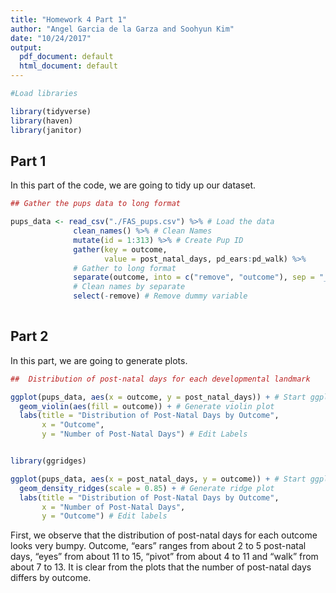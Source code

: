 ```yaml
---
title: "Homework 4 Part 1"
author: "Angel Garcia de la Garza and Soohyun Kim"
date: "10/24/2017"
output:
  pdf_document: default
  html_document: default
---
```


```r

#Load libraries

library(tidyverse)
library(haven)
library(janitor)

```

## Part 1

In this part of the code, we are going to tidy up our dataset.

```r

## Gather the pups data to long format

pups_data <- read_csv("./FAS_pups.csv") %>% # Load the data
              clean_names() %>% # Clean Names
              mutate(id = 1:313) %>% # Create Pup ID
              gather(key = outcome, 
                     value = post_natal_days, pd_ears:pd_walk) %>% 
              # Gather to long format
              separate(outcome, into = c("remove", "outcome"), sep = "_") %>% 
              # Clean names by separate
              select(-remove) # Remove dummy variable
              
```

## Part 2

In this part, we are going to generate plots.

```r

##  Distribution of post-natal days for each developmental landmark

ggplot(pups_data, aes(x = outcome, y = post_natal_days)) + # Start ggplot object
  geom_violin(aes(fill = outcome)) + # Generate violin plot
  labs(title = "Distribution of Post-Natal Days by Outcome",
       x = "Outcome",
       y = "Number of Post-Natal Days") # Edit Labels


library(ggridges)

ggplot(pups_data, aes(x = post_natal_days, y = outcome)) + # Start ggplot object
  geom_density_ridges(scale = 0.85) + # Generate ridge plot
  labs(title = "Distribution of Post-Natal Days by Outcome",
       x = "Number of Post-Natal Days",
       y = "Outcome") # Edit labels

```

First, we observe that the distribution of post-natal days for each outcome looks very bumpy. Outcome, "ears" ranges from about 2 to 5 post-natal days, "eyes" from about 11 to 15, "pivot" from about 4 to 11 and "walk" from about 7 to 13. It is clear from the plots that the number of post-natal days differs by outcome. 
